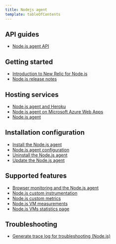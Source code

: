 ```yaml
---
title: Nodejs agent
template: tableOfContents
---
```


## API guides

* [Node.js agent API](/docs/agents/nodejs-agent/api-guides/nodejs-agent-api)

## Getting started

* [Introduction to New Relic for Node.js](/docs/agents/nodejs-agent/getting-started/introduction-new-relic-nodejs)
* [Node.js release notes](/docs/agents/nodejs-agent/getting-started/nodejs-release-notes)

## Hosting services

* [Node.js agent and Heroku](/docs/agents/nodejs-agent/hosting-services/nodejs-agent-heroku)
* [Node.js agent on Microsoft Azure Web Apps](/docs/agents/nodejs-agent/hosting-services/nodejs-agent-microsoft-azure)
* [Node.js agent](/docs/agents/nodejs-agent)

## Installation configuration

* [Install the Node.js agent](/docs/agents/nodejs-agent/installation-configuration/install-nodejs-agent)
* [Node.js agent configuration](/docs/agents/nodejs-agent/installation-configuration/nodejs-agent-configuration)
* [Uninstall the Node.js agent](/docs/agents/nodejs-agent/installation-configuration/uninstall-nodejs-agent)
* [Update the Node.js agent](/docs/agents/nodejs-agent/installation-configuration/update-nodejs-agent)

## Supported features

* [Browser monitoring and the Node.js agent](/docs/agents/nodejs-agent/supported-features/browser-monitoring-nodejs-agent)
* [Node.js custom instrumentation](/docs/agents/nodejs-agent/supported-features/nodejs-custom-instrumentation)
* [Node.js custom metrics](/docs/agents/nodejs-agent/supported-features/nodejs-custom-metrics)
* [Node.js VM measurements](/docs/agents/nodejs-agent/supported-features/nodejs-vm-measurements)
* [Node.js VMs statistics page](/docs/agents/nodejs-agent/supported-features/nodejs-vms-statistics-page)

## Troubleshooting

* [Generate trace log for troubleshooting (Node.js)](/docs/agents/nodejs-agent/troubleshooting/generate-trace-log-troubleshooting-nodejs)
